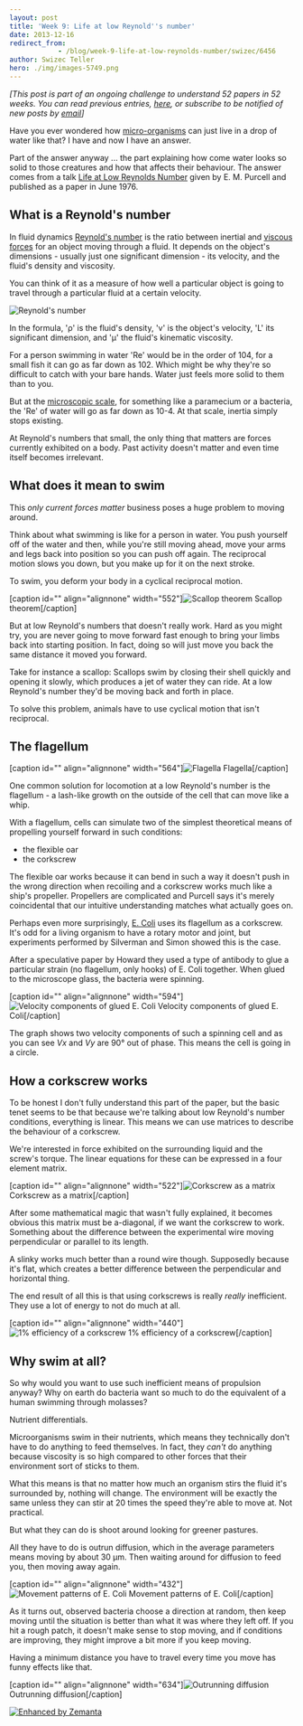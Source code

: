 ```yaml
---
layout: post
title: 'Week 9: Life at low Reynold''s number'
date: 2013-12-16
redirect_from: 
            - /blog/week-9-life-at-low-reynolds-number/swizec/6456
author: Swizec Teller
hero: ./img/images-5749.png
---
```

_\[This post is part of an ongoing challenge to understand 52 papers in 52 weeks. You can read previous entries, [here](http://swizec.com/blog/category/52-papers-in-52-weeks), or subscribe to be notified of new posts by [email](http://swiz.ec/52papers-list)]_



Have you ever wondered how [micro-organisms](http://en.wikipedia.org/wiki/Microorganism "Microorganism") can just live in a drop of water like that? I have and now I have an answer.



Part of the answer anyway ... the part explaining how come water looks so solid to those creatures and how that affects their behaviour. The answer comes from a talk [Life at Low Reynolds Number](http://jila.colorado.edu/perkinsgroup/Purcell_life_at_low_reynolds_number.pdf) given by E. M. Purcell and published as a paper in June 1976.

## What is a Reynold's number

In fluid dynamics [Reynold's number](http://en.wikipedia.org/wiki/Reynold%27s_number) is the ratio between inertial and [viscous forces](http://en.wikipedia.org/wiki/Viscosity "Viscosity") for an object moving through a fluid. It depends on the object's dimensions - usually just one significant dimension - its velocity, and the fluid's density and viscosity.



You can think of it as a measure of how well a particular object is going to travel through a particular fluid at a certain velocity.



![Reynold's number](./img/images-5749.png)



In the formula, 'ρ' is the fluid's density, 'v' is the object's velocity, 'L' its significant dimension, and 'μ' the fluid's kinematic viscosity.



For a person swimming in water 'Re' would be in the order of 104, for a small fish it can go as far down as 102. Which might be why they're so difficult to catch with your bare hands. Water just feels more solid to them than to you.



But at the [microscopic scale](http://en.wikipedia.org/wiki/Microscopic_scale "Microscopic scale"), for something like a paramecium or a bacteria, the 'Re' of water will go as far down as 10-4. At that scale, inertia simply stops existing.



At Reynold's numbers that small, the only thing that matters are forces currently exhibited on a body. Past activity doesn't matter and even time itself becomes irrelevant.

## What does it mean to swim

This _only current forces matter_ business poses a huge problem to moving around.



Think about what swimming is like for a person in water. You push yourself off of the water and then, while you're still moving ahead, move your arms and legs back into position so you can push off again. The reciprocal motion slows you down, but you make up for it on the next stroke.



To swim, you deform your body in a cyclical reciprocal motion.



\[caption id="" align="alignnone" width="552"]![Scallop theorem](./img/images-5750.png "Scallop theorem") Scallop theorem\[/caption]



But at low Reynold's numbers that doesn't really work. Hard as you might try, you are never going to move forward fast enough to bring your limbs back into starting position. In fact, doing so will just move you back the same distance it moved you forward.



Take for instance a scallop: Scallops swim by closing their shell quickly and opening it slowly, which produces a jet of water they can ride. At a low Reynold's number they'd be moving back and forth in place.



To solve this problem, animals have to use cyclical motion that isn't reciprocal.

## The flagellum

\[caption id="" align="alignnone" width="564"]![Flagella](./img/images-5755.png "Flagella") Flagella\[/caption]



One common solution for locomotion at a low Reynold's number is the flagellum - a lash-like growth on the outside of the cell that can move like a whip.



With a flagellum, cells can simulate two of the simplest theoretical means of propelling yourself forward in such conditions:

- the flexible oar
- the corkscrew

The flexible oar works because it can bend in such a way it doesn't push in the wrong direction when recoiling and a corkscrew works much like a ship's propeller. Propellers are complicated and Purcell says it's merely coincidental that our intuitive understanding matches what actually goes on.



Perhaps even more surprisingly, [E. Coli](http://en.wikipedia.org/wiki/Escherichia_coli "Escherichia coli") uses its flagellum as a corkscrew. It's odd for a living organism to have a rotary motor and joint, but experiments performed by Silverman and Simon showed this is the case.



After a speculative paper by Howard they used a type of antibody to glue a particular strain (no flagellum, only hooks) of E. Coli together. When glued to the microscope glass, the bacteria were spinning.



\[caption id="" align="alignnone" width="594"]![Velocity components of glued E. Coli](./img/images-5781.png "Velocity components of glued E. Coli") Velocity components of glued E. Coli\[/caption]



The graph shows two velocity components of such a spinning cell and as you can see _Vx_ and _Vy_ are 90° out of phase. This means the cell is going in a circle.

## How a corkscrew works

To be honest I don't fully understand this part of the paper, but the basic tenet seems to be that because we're talking about low Reynold's number conditions, everything is linear. This means we can use matrices to describe the behaviour of a corkscrew.



We're interested in force exhibited on the surrounding liquid and the screw's torque. The linear equations for these can be expressed in a four element matrix.



\[caption id="" align="alignnone" width="522"]![Corkscrew as a matrix](./img/images-5782.png "Corkscrew as a matrix") Corkscrew as a matrix\[/caption]



After some mathematical magic that wasn't fully explained, it becomes obvious this matrix must be a-diagonal, if we want the corkscrew to work. Something about the difference between the experimental wire moving perpendicular or parallel to its length.



A slinky works much better than a round wire though. Supposedly because it's flat, which creates a better difference between the perpendicular and horizontal thing.



The end result of all this is that using corkscrews is really _really_ inefficient. They use a lot of energy to not do much at all.



\[caption id="" align="alignnone" width="440"]![1% efficiency of a corkscrew](./img/images-5783.png "1% efficiency of a corkscrew") 1% efficiency of a corkscrew\[/caption]



## Why swim at all?

So why would you want to use such inefficient means of propulsion anyway? Why on earth do bacteria want so much to do the equivalent of a human swimming through molasses?



Nutrient differentials.



Microorganisms swim in their nutrients, which means they technically don't have to do anything to feed themselves. In fact, they _can't_ do anything because viscosity is so high compared to other forces that their environment sort of sticks to them.



What this means is that no matter how much an organism stirs the fluid it's surrounded by, nothing will change. The environment will be exactly the same unless they can stir at 20 times the speed they're able to move at. Not practical.



But what they can do is shoot around looking for greener pastures.



All they have to do is outrun diffusion, which in the average parameters means moving by about 30 μm. Then waiting around for diffusion to feed you, then moving away again.



\[caption id="" align="alignnone" width="432"]![Movement patterns of E. Coli](./img/images-5786.png "Movement patterns of E. Coli") Movement patterns of E. Coli\[/caption]



As it turns out, observed bacteria choose a direction at random, then keep moving until the situation is better than what it was where they left off. If you hit a rough patch, it doesn't make sense to stop moving, and if conditions are improving, they might improve a bit more if you keep moving.



Having a minimum distance you have to travel every time you move has funny effects like that.



\[caption id="" align="alignnone" width="634"]![Outrunning diffusion](./img/images-5787.png "Outrunning diffusion") Outrunning diffusion\[/caption]



[![Enhanced by Zemanta](http://img.zemanta.com/zemified_e.png?x-id=d304cead-e01d-477e-be17-965830b4e680)](http://www.zemanta.com/?px "Enhanced by Zemanta")